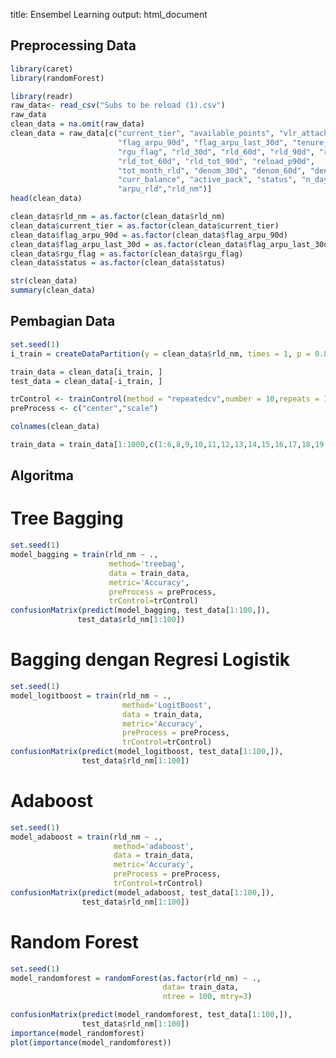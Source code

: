 title: Ensembel Learning
output:
  html_document


## Preprocessing Data

```r
library(caret)
library(randomForest)
```

```r
library(readr)
raw_data<- read_csv("Subs to be reload (1).csv")
raw_data
clean_data = na.omit(raw_data)
clean_data = raw_data[c("current_tier", "available_points", "vlr_attached_p3d",
                        "flag_arpu_90d", "flag_arpu_last_30d", "tenure_rgu",
                        "rgu_flag", "rld_30d", "rld_60d", "rld_90d", "rld_tot_30d",
                        "rld_tot_60d", "rld_tot_90d", "reload_p90d",
                        "tot_month_rld", "denom_30d", "denom_60d", "denom_90d",
                        "curr_balance", "active_pack", "status", "n_days",
                        "arpu_rld","rld_nm")]
head(clean_data)

clean_data$rld_nm = as.factor(clean_data$rld_nm)
clean_data$current_tier = as.factor(clean_data$current_tier)
clean_data$flag_arpu_90d = as.factor(clean_data$flag_arpu_90d)
clean_data$flag_arpu_last_30d = as.factor(clean_data$flag_arpu_last_30d)
clean_data$rgu_flag = as.factor(clean_data$rgu_flag)
clean_data$status = as.factor(clean_data$status)
```

```r
str(clean_data)
summary(clean_data)
```

## Pembagian Data
```r
set.seed(1)
i_train = createDataPartition(y = clean_data$rld_nm, times = 1, p = 0.8, list = FALSE)

train_data = clean_data[i_train, ]
test_data = clean_data[-i_train, ]

trControl <- trainControl(method = "repeatedcv",number = 10,repeats = 1)
preProcess <- c("center","scale")

colnames(clean_data)

train_data = train_data[1:1000,c(1:6,8,9,10,11,12,13,14,15,16,17,18,19,20,21,22,23,24)]
```
## Algoritma

# Tree Bagging
```r
set.seed(1)
model_bagging = train(rld_nm ~ .,
                      method='treebag',
                      data = train_data,
                      metric='Accuracy',
                      preProcess = preProcess,
                      trControl=trControl)
confusionMatrix(predict(model_bagging, test_data[1:100,]),
               test_data$rld_nm[1:100])
```

# Bagging dengan Regresi Logistik
```r
set.seed(1)
model_logitboost = train(rld_nm ~ .,
                         method='LogitBoost',
                         data = train_data,
                         metric='Accuracy',
                         preProcess = preProcess,
                         trControl=trControl)
confusionMatrix(predict(model_logitboost, test_data[1:100,]),
                test_data$rld_nm[1:100])
```

# Adaboost
```r
set.seed(1)
model_adaboost = train(rld_nm ~ .,
                       method='adaboost',
                       data = train_data,
                       metric='Accuracy',
                       preProcess = preProcess,
                       trControl=trControl)
confusionMatrix(predict(model_adaboost, test_data[1:100,]),
                test_data$rld_nm[1:100])
```

# Random Forest
```r
set.seed(1)
model_randomforest = randomForest(as.factor(rld_nm) ~ .,
                                  data= train_data,
                                  ntree = 100, mtry=3)

confusionMatrix(predict(model_randomforest, test_data[1:100,]),
                test_data$rld_nm[1:100])
importance(model_randomforest)
plot(importance(model_randomforest))
```

